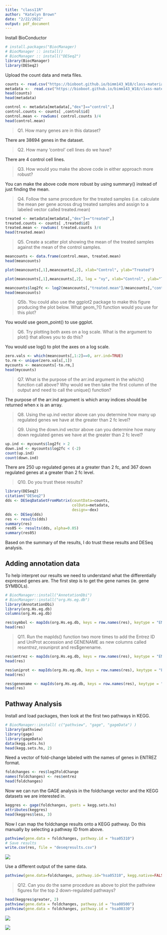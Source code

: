 ```yaml
---
title: "class11R"
author: "Katelyn Brown"
date: "2/22/2022"
output: pdf_document
---
```


Install BioConductor

```r
# install.packages("BiocManager)
# BiocManager :: install()
# BiocManager :: install("DESeq2")
library(BiocManager)
library(DESeq2)
```

Upload the count data and meta files.

```r
counts <- read.csv("https://bioboot.github.io/bimm143_W18/class-material/airway_scaledcounts.csv", row.names=1)
metadata <-  read.csv("https://bioboot.github.io/bimm143_W18/class-material/airway_metadata.csv")
head(counts)
head(metadata)
```

```r
control <- metadata[metadata[,"dex"]=="control",]
control.counts <- counts[ ,control$id]
control.mean <- rowSums( control.counts )/4 
head(control.mean)
```

> Q1. How many genes are in this dataset?

There are 38694 genes in the dataset.

> Q2. How many ‘control’ cell lines do we have?

There are 4 control cell lines.

> Q3. How would you make the above code in either approach more robust?

You can make the above code more robust by using summary() instead of just finding the mean.

> Q4. Follow the same procedure for the treated samples (i.e. calculate the mean per gene across drug treated samples and assign to a labeled vector called treated.mean)

```r
treated <- metadata[metadata[,"dex"]=="treated",]
treated.counts <- counts[ ,treated$id]
treated.mean <- rowSums( treated.counts )/4 
head(treated.mean)
```

> Q5. Create a scatter plot showing the mean of the treated samples against the mean of the control samples. 

```r
meancounts <- data.frame(control.mean, treated.mean)
head(meancounts)
```

```r
plot(meancounts[,1],meancounts[,2], xlab="Control", ylab="Treated")
```

```r
plot(meancounts[,1],meancounts[,2], log = "xy", xlab="Control", ylab="Treated")
```

```r
meancounts$log2fc <- log2(meancounts[,"treated.mean"]/meancounts[,"control.mean"])
head(meancounts)
```

> Q5b. You could also use the ggplot2 package to make this figure producing the plot below. What geom_?() function would you use for this plot?

You would use geom_point() to use ggplot.

> Q6. Try plotting both axes on a log scale. What is the argument to plot() that allows you to do this?

You would use log() to plot the axes on a log scale.

```r
zero.vals <- which(meancounts[,1:2]==0, arr.ind=TRUE)
to.rm <- unique(zero.vals[,1])
mycounts <- meancounts[-to.rm,]
head(mycounts)
```

> Q7. What is the purpose of the arr.ind argument in the which() function call above? Why would we then take the first column of the output and need to call the unique() function?

The purpose of the arr.ind argument is which array indices should be returned when x is an array.

> Q8. Using the up.ind vector above can you determine how many up regulated genes we have at the greater than 2 fc level?

> Q9. Using the down.ind vector above can you determine how many down regulated genes we have at the greater than 2 fc level?

```r
up.ind <- mycounts$log2fc > 2
down.ind <- mycounts$log2fc < (-2)
count(up.ind)
count(down.ind)
```

There are 250 up regulated genes at a greater than 2 fc, and 367 down regulated genes at a greater than 2 fc level.

> Q10. Do you trust these results?

```r
library(DESeq2)
citation("DESeq2")
dds <- DESeqDataSetFromMatrix(countData=counts, 
                              colData=metadata, 
                              design=~dex)
dds <- DESeq(dds)
res <- results(dds)
summary(res)
res05 <- results(dds, alpha=0.05)
summary(res05)
```

Based on the summary of the results, I do trust these results and DESeq analysis.

## Adding annotation data

To help interpret our results we need to understand what the differentially expressed genes are. The first step is to get the gene names (ie. gene SYMBOLs).

```r
# BiocManager::install("AnnotationDbi")
# BiocManager::install("org.Hs.eg.db")
library(AnnotationDbi)
library(org.Hs.eg.db)
columns(org.Hs.eg.db)
```

```r
res$symbol <- mapIds(org.Hs.eg.db, keys = row.names(res), keytype = "ENSEMBL", column = "SYMBOL", multiVals = "first")
head(res)
```

> Q11. Run the mapIds() function two more times to add the Entrez ID and UniProt accession and GENENAME as new columns called res$entrez, res$uniprot and res$genename.

```r
res$entrez <- mapIds(org.Hs.eg.db, keys = row.names(res), keytype = "ENSEMBL", column = "ENTREZID", multiVals = "first")
head(res)
```

```r
res$uniprot <- mapIds(org.Hs.eg.db, keys = row.names(res), keytype = "ENSEMBL", column = "UNIPROT", multiVals = "first")
head(res)
```

```r
res$genename <- mapIds(org.Hs.eg.db, keys = row.names(res), keytype = "ENSEMBL", column = "GENENAME", multiVals = "first")
head(res)
```

## Pathway Analysis

Install and load packages, then look at the first two pathways in KEGG.

```r
# BiocManager::install( c("pathview", "gage", "gageData") )
library(pathview)
library(gage)
library(gageData)
data(kegg.sets.hs)
head(kegg.sets.hs, 2)
```

Need a vector of fold-change labeled with the names of genes in ENTREZ format.

```r
foldchanges <- res$log2FoldChange
names(foldchanges) <- res$entrez
head(foldchanges)
```

Now we can run the GAGE analysis in the foldchange vector and the KEGG datasets we are interested in.
 
```r
keggres <- gage(foldchanges, gsets = kegg.sets.hs)
attributes(keggres)
head(keggres$less, 3)
```

Now I can map the foldchange results onto a KEGG pathway. Do this manually by selecting a pathway ID from above.

```r
pathview(gene.data = foldchanges, pathway.id = "hsa05310")
# Save results
write.csv(res, file = "deseqresults.csv")
```

![](hsa05310.pathview.png)

Use a different output of the same data.

```r
pathview(gene.data=foldchanges, pathway.id="hsa05310", kegg.native=FALSE)
```

> Q12. Can you do the same procedure as above to plot the pathview figures for the top 2 down-regulated pathways?

```r
head(keggres$greater, 2)
pathview(gene.data = foldchanges, pathway.id = "hsa00500")
pathview(gene.data = foldchanges, pathway.id = "hsa00330")
```

![](hsa00500.pathview.png)

![](hsa00330.pathview.png)